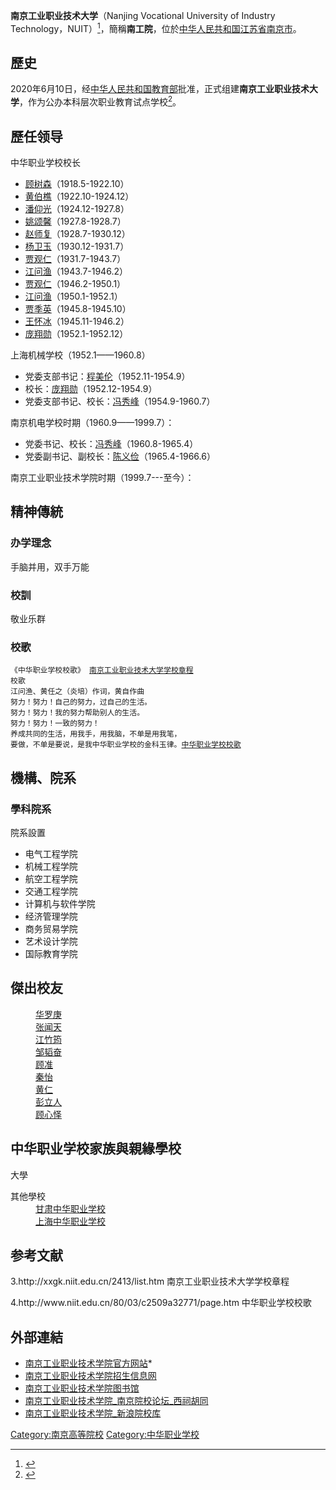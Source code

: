{{coord|32|03|22|N|118|46|30|E|type:landmark|display=title}}
{{distinguish|南京工业大学}}
{{Infobox University|
| Name = 南京工业职业技术大学
| EnglishName = Nanjing Vocational University of Industry Technology
| SealImage = [[File:南工院仙林校区正门及题字-1.JPG|280px]]
| SealInfo = 
| Motto = 敬业乐群
| Established = 1918年
| closed = 
| re-established = 
| anniversary = 10月18日
| Type = [[公立大学|公立职业本科高校]]
| President = [[谢永华|谢永华]]
| secretary = [[吴学敏|吴学敏]]
| dean = [[蒋国平|蒋国平]]
| Location = {{CHN}}[[江苏省|江苏省]][[南京市|南京市]]
| Campus = 仙林、中山、天堂
| former_names = 南京工业职业技术学院
| AreaTotal = 1360余亩，建筑面积近40万平方米
| Department = 
| Faculty = 
| Professor = 专任教师659人，教授22人，副教授179人
| Associate Professor = 
| Assistant Professor = 
| Lecturer = 
| Student = 全日制在校生14,000余人（其中专科生13000余人，本科生近1000人，外国留学生近100人）
| Undergraduate = 
| 隶属 = [[江苏省教育厅|江苏省教育厅]]
| nickname = 南工院
| mascot = 
| zip = 210023
| telephone = 025-85864022
| logo = 
| Website = http://www.niit.edu.cn/|
}}
{{Portal|大學|Education - Grad Hat.svg}}

'''南京工业职业技术大学'''（Nanjing Vocational University of Industry Technology，NUIT）<ref>{{Cite web |url=http://www.moe.gov.cn/srcsite/A03/s181/202001/t20200110_415072.html |title=教育部关于同意南京工业职业技术学院升格为本科层次职业学校的函 |access-date=2020-04-04 |archive-date=2020-05-25 |archive-url=https://web.archive.org/web/20200525031944/http://www.moe.gov.cn/srcsite/A03/s181/202001/t20200110_415072.html |dead-url=no }}</ref>，簡稱'''南工院'''，位於[[中华人民共和国|中华人民共和国]][[江苏省|江苏省]][[南京市|南京市]]。

== 歷史 ==
2020年6月10日，经[[中华人民共和国教育部|中华人民共和国教育部]]批准，正式组建'''南京工业职业技术大学'''，作为公办本科层次职业教育试点学校<ref name="报道0627A">{{cite web |author1=教育部 |title=教育部关于同意南京工业职业技术学院（本科）更名为南京工业职业技术大学的函（教发函〔2020〕35号） |url=http://www.moe.gov.cn/srcsite/A03/s181/202006/t20200619_467044.html |website=中华人民共和国教育部 |accessdate=2020-06-27 |location=北京 |language=zh-cn |archive-date=2020-09-23 |archive-url=https://web.archive.org/web/20200923060759/http://www.moe.gov.cn/srcsite/A03/s181/202006/t20200619_467044.html |dead-url=no }}</ref>。

== 歷任领导 ==
; 中华职业学校校长
* [[顾树森|顾树森]]（1918.5-1922.10）
* [[黄伯樵|黄伯樵]]（1922.10-1924.12）
* [[潘仰光|潘仰光]]（1924.12-1927.8）
* [[姚颂馨|姚颂馨]]（1927.8-1928.7）
* [[赵师复|赵师复]]（1928.7-1930.12）
* [[杨卫玉|杨卫玉]]（1930.12-1931.7）
* [[贾观仁|贾观仁]]（1931.7-1943.7）
* [[江问渔|江问渔]]（1943.7-1946.2）
* [[贾观仁|贾观仁]]（1946.2-1950.1）
* [[江问渔|江问渔]]（1950.1-1952.1）
* [[贾季英|贾季英]]（1945.8-1945.10）
* [[王怀冰|王怀冰]]（1945.11-1946.2）
* [[庞翔勋|庞翔勋]]（1952.1-1952.12）
; 上海机械学校（1952.1——1960.8）
*  党委支部书记：[[程美伦|程美伦]]（1952.11-1954.9）
*  校长：[[庞翔勋|庞翔勋]]（1952.12-1954.9）
*  党委支部书记、校长：[[冯秀峰|冯秀峰]]（1954.9-1960.7）
; 南京机电学校时期（1960.9——1999.7）：
*  党委书记、校长：[[冯秀峰|冯秀峰]]（1960.8-1965.4）
*  党委副书记、副校长：[[陈义俭|陈义俭]]（1965.4-1966.6）
; 南京工业职业技术学院时期（1999.7---至今）：

== 精神傳統 ==
=== 办学理念 ===
手脑并用，双手万能

=== 校訓 ===
敬业乐群

=== 校歌 ===
 《中华职业学校校歌》 [http://xxgk.niit.edu.cn/2413/list.htm 南京工业职业技术大学学校章程]
 校歌
 江问渔、黄任之（炎培）作词，黄自作曲
 努力！努力！自己的努力，过自己的生活。
 努力！努力！我的努力帮助别人的生活。
 努力！努力！一致的努力！
 养成共同的生活，用我手，用我脑，不单是用我笔，
 要做，不单是要说，是我中华职业学校的金科玉律。[http://www.niit.edu.cn/80/03/c2509a32771/page.htm 中华职业学校校歌]
== 機構、院系 ==
=== 學科院系 ===


院系設置
* 电气工程学院
* 机械工程学院
* 航空工程学院
* 交通工程学院
* 计算机与软件学院
* 经济管理学院
* 商务贸易学院
* 艺术设计学院
* 国际教育学院

== 傑出校友 ==
: [[华罗庚|华罗庚]]
: [[张闻天|张闻天]]
: [[江竹筠|江竹筠]]
: [[邹韬奋|邹韬奋]]
: [[顾准|顾准]]
: [[秦怡|秦怡]]
: [[黄仁|黄仁]]
: [[彭立人|彭立人]]
: [[顾心怿|顾心怿]]

== 中华职业学校家族與親緣學校 ==

;大學



;其他學校
:[[甘肃中华职业学校|甘肃中华职业学校]]
:[[上海中华职业学校|上海中华职业学校]]
:

== 参考文献 ==
{{reflist}}
3.http://xxgk.niit.edu.cn/2413/list.htm 南京工业职业技术大学学校章程

4.http://www.niit.edu.cn/80/03/c2509a32771/page.htm 中华职业学校校歌

== 外部連結 ==
* [http://www.niit.edu.cn/ 南京工业职业技术学院官方网站]*{{Wayback|url=http://www.niit.edu.cn/ |date=20100107174234 }}
* [http://zs.niit.edu.cn/chaxun.asp/ 南京工业职业技术学院招生信息网] {{Wayback|url=http://zs.niit.edu.cn/chaxun.asp/ |date=20170927212957 }}
* [http://lib.niit.edu.cn/ 南京工业职业技术学院图书馆] {{Wayback|url=http://lib.niit.edu.cn/ |date=20201127061717 }}
* [https://web.archive.org/web/20110902072548/http://www.xici.net/b27243/board.asp 南京工业职业技术学院_南京院校论坛_西祠胡同]
* [http://kaoshi.edu.sina.com.cn/ 南京工业职业技术学院_新浪院校库] {{Wayback|url=http://kaoshi.edu.sina.com.cn/ |date=20191115142706 }} 

{{仙林大学城}}
{{江苏高等院校}}
{{本科层次高等职业学校}}
{{国家示范性高等职业院校}}
{{江苏各地区高校教学联合体}}

[[Category:南京高等院校|Category:南京高等院校]]
[[Category:中华职业学校|Category:中华职业学校]]